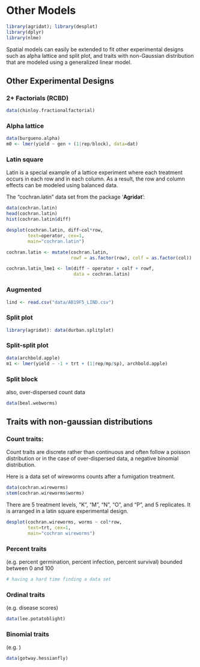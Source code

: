 # Other Models {#model-extension}

```r
library(agridat); library(desplot)
library(dplyr)
library(nlme)
```

Spatial models can easily be extended to fit other experimental designs such as alpha lattice and split plot, and traits with non-Gaussian distribution that are modeled using a generalized linear model. 

## Other Experimental Designs

### 2+ Factorials (RCBD)
```r
data(chinloy.fractionalfactorial)
```

### Alpha lattice
```r
data(burgueno.alpha)
m0 <- lmer(yield ~ gen + (1|rep/block), data=dat)
```

### Latin square

Latin is a special example of a lattice experiment where each treatment occurs in each row and in each column. As a result, the row and column effects can be modeled using balanced data. 

The "cochran.latin" data set from the package '**Agridat**': 
```r
data(cochran.latin)
head(cochran.latin)
hist(cochran.latin$diff)
```

```r
desplot(cochran.latin, diff~col*row,
        text=operator, cex=1,
        main="cochran.latin")
```

```r
cochran.latin <- mutate(cochran.latin,
                        rowf = as.factor(row), colf = as.factor(col))

cochran.latin_lme1 <- lm(diff ~ operator + colf + rowf,
                         data = cochran.latin)
```


### Augmented
```r
lind <- read.csv("data/AB19F5_LIND.csv")
```

### Split plot
```r
library(agridat): data(durban.splitplot)
```

### Split-split plot
```r
data(archbold.apple)
m1 <- lmer(yield ~ -1 + trt + (1|rep/mp/sp), archbold.apple)
```

### Split block
also, over-dispersed count data
```r
data(beal.webworms)  
```

## Traits with non-gaussian distributions

### Count traits: 

Count traits are discrete rather than continuous and often follow a poisson distribution or in the case of over-dispersed data, a negative binomial distribution. 

Here is a data set of wireworms counts after a fumigation treatment. 
```r
data(cochran.wireworms)
stem(cochran.wireworms$worms)
```

There are 5 treatment levels, "K", "M", "N", "O", and "P", and 5 replicates. It is arranged in a latin square experimental design. 
```r
desplot(cochran.wireworms, worms ~ col*row,
        text=trt, cex=1,
        main="cochran wireworms")
```

### Percent traits 
(e.g. percent germination, percent infection, percent survival)
bounded between 0 and 100
```r
# having a hard time finding a data set
```

### Ordinal traits 
(e.g. disease scores)

```r
data(lee.potatoblight)
```

### Binomial traits
(e.g. )
```r
data(gotway.hessianfly)
```

